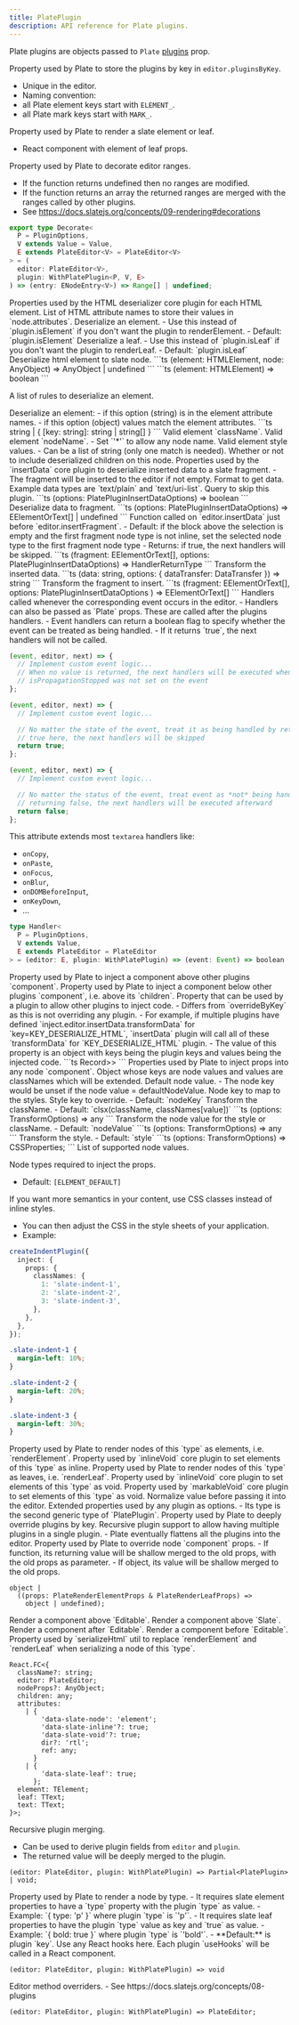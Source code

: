 ```yaml
---
title: PlatePlugin
description: API reference for Plate plugins.
---
```


Plate plugins are objects passed to `Plate` [plugins](/docs/api/core/plate#plugins) prop.

<APIAttributes>
<APIItem name="key" type="string" required>

Property used by Plate to store the plugins by key in `editor.pluginsByKey`.

- Unique in the editor.
- Naming convention:
- all Plate element keys start with `ELEMENT_`.
- all Plate mark keys start with `MARK_`.

</APIItem>

<APIItem name="component" type="React.FC" optional>

Property used by Plate to render a slate element or leaf.

- React component with element of leaf props.

</APIItem>

<APIItem name="decorate" type="function" optional>

Property used by Plate to decorate editor ranges.

- If the function returns undefined then no ranges are modified.
- If the function returns an array the returned ranges are merged with the ranges called by other plugins.
- See https://docs.slatejs.org/concepts/09-rendering#decorations

```ts
export type Decorate<
  P = PluginOptions,
  V extends Value = Value,
  E extends PlateEditor<V> = PlateEditor<V>
> = (
  editor: PlateEditor<V>,
  plugin: WithPlatePlugin<P, V, E>
) => (entry: ENodeEntry<V>) => Range[] | undefined;
```

</APIItem>

<APIItem name="deserializeHtml" type="object" optional>
Properties used by the HTML deserializer core plugin for each HTML element.

<APISubList>
<APISubListItem parent="deserializeHtml" name="attributeNames" type="string[]" optional>
List of HTML attribute names to store their values in `node.attributes`.
</APISubListItem>
<APISubListItem parent="deserializeHtml" name="isElement" type="boolean" optional>
Deserialize an element.
- Use this instead of `plugin.isElement` if you don't want the plugin to renderElement.
- Default: `plugin.isElement`
</APISubListItem>
<APISubListItem parent="deserializeHtml" name="isLeaf" type="boolean" optional>
Deserialize a leaf.
- Use this instead of `plugin.isLeaf` if you don't want the plugin to renderLeaf.
- Default: `plugin.isLeaf`
</APISubListItem>
<APISubListItem parent="deserializeHtml" name="getNode" type="function" optional>
Deserialize html element to slate node.
```ts
(element: HTMLElement, node: AnyObject) => AnyObject | undefined
```
</APISubListItem>
<APISubListItem parent="deserializeHtml" name="query" type="function" optional>
```ts
(element: HTMLElement) => boolean
```
</APISubListItem>

<APISubListItem parent="deserializeHtml" name="rules" type="object[]" optional>

A list of rules to deserialize an element.

<APISubList>

<APISubListItem parent="deserializeHtml.rules" name="validAttribute" type="string | object" optional>
Deserialize an element:
- if this option (string) is in the element attribute names.
- if this option (object) values match the element attributes.
```ts
string | { [key: string]: string | string[] }
```
</APISubListItem>
<APISubListItem parent="deserializeHtml.rules" name="validClassName" type="string" optional>
Valid element `className`.
</APISubListItem>
<APISubListItem parent="deserializeHtml.rules" name="validNodeName" type="string | string[]" optional>
Valid element `nodeName`.
- Set `'*'` to allow any node name.
</APISubListItem>
<APISubListItem parent="deserializeHtml.rules" name="validStyle" type="object" optional>
Valid element style values.
- Can be a list of string (only one match is needed).
</APISubListItem>
</APISubList>

</APISubListItem>

<APISubListItem parent="deserializeHtml" name="withoutChildren" type="boolean" optional>
Whether or not to include deserialized children on this node.
</APISubListItem>
</APISubList>

</APIItem>

<APIItem name="editor" type="object" optional>
<APISubList>
<APISubListItem parent="editor" name="insertData" type="object" optional>
Properties used by the `insertData` core plugin to deserialize inserted data to a slate fragment.
- The fragment will be inserted to the editor if not empty.
<APISubList>
<APISubListItem parent="editor.insertData" name="format" type="string" optional>
Format to get data. Example data types are `text/plain` and `text/uri-list`.
</APISubListItem>
<APISubListItem parent="editor.insertData" name="query" type="function" optional>
Query to skip this plugin.
```ts
(options: PlatePluginInsertDataOptions) => boolean
```
</APISubListItem>
<APISubListItem parent="editor.insertData" name="getFragment" type="function" optional>
Deserialize data to fragment.
```ts
(options: PlatePluginInsertDataOptions) => EElementOrText[] | undefined
```
</APISubListItem>
<APISubListItem parent="editor.insertData" name="preInsert" type="function" optional>
Function called on `editor.insertData` just before `editor.insertFragment`.
- Default: if the block above the selection is empty and the first fragment node type is not inline, set the selected node type to the first fragment node type
- Returns: if true, the next handlers will be skipped.
```ts
(fragment: EElementOrText[], options: PlatePluginInsertDataOptions) => HandlerReturnType
```
</APISubListItem>
<APISubListItem parent="editor.insertData" name="transformData" type="function" optional>
Transform the inserted data.
```ts
(data: string, options: { dataTransfer: DataTransfer }) => string
```
</APISubListItem>
<APISubListItem parent="editor.insertData" name="transformFragment" type="function" optional>
Transform the fragment to insert.
```ts
(fragment: EElementOrText[], options: PlatePluginInsertDataOptions ) => EElementOrText[]
```
</APISubListItem>

</APISubList>
</APISubListItem>

</APISubList>

</APIItem>

<APIItem name="handlers" type="object" optional>
Handlers called whenever the corresponding event occurs in the editor.
- Handlers can also be passed as `Plate` props. These are called after the plugins handlers.
- Event handlers can return a boolean flag to specify whether the event can be treated as being handled.
- If it returns `true`, the next handlers will not be called.

<APISubList>
<APISubListItem parent="handlers" name="onKeyDown" type="function" optional>

```ts
(event, editor, next) => {
  // Implement custom event logic...
  // When no value is returned, the next handlers will be executed when
  // isPropagationStopped was not set on the event
};
```

</APISubListItem>
<APISubListItem parent="handlers" name="onDrop" type="function" optional>

```ts
(event, editor, next) => {
  // Implement custom event logic...

  // No matter the state of the event, treat it as being handled by returning
  // true here, the next handlers will be skipped
  return true;
};
```

</APISubListItem>
<APISubListItem parent="handlers" name="onDragStart" type="function" optional>

```ts
(event, editor, next) => {
  // Implement custom event logic...

  // No matter the status of the event, treat event as *not* being handled by
  // returning false, the next handlers will be executed afterward
  return false;
};
```

</APISubListItem>

</APISubList>

This attribute extends most `textarea` handlers like:

- `onCopy`,
- `onPaste`,
- `onFocus`,
- `onBlur`,
- `onDOMBeforeInput`,
- `onKeyDown`,
- ...

```ts
type Handler<
  P = PluginOptions,
  V extends Value,
  E extends PlateEditor = PlateEditor
> = (editor: E, plugin: WithPlatePlugin) => (event: Event) => boolean | void;
```

</APIItem>

<APIItem name="inject" type="object" optional>
<APISubList>
<APISubListItem parent="inject" name="aboveComponent" type="InjectComponent" optional>
Property used by Plate to inject a component above other plugins `component`.
</APISubListItem>
<APISubListItem parent="inject" name="belowComponent" type="InjectComponent" optional>
Property used by Plate to inject a component below other plugins `component`, i.e. above its `children`.
</APISubListItem>
<APISubListItem parent="inject" name="pluginsByKey" type="object" optional>
Property that can be used by a plugin to allow other plugins to inject code.
- Differs from `overrideByKey` as this is not overriding any plugin.
- For example, if multiple plugins have defined
`inject.editor.insertData.transformData` for `key=KEY_DESERIALIZE_HTML`,
`insertData` plugin will call all of these `transformData` for `KEY_DESERIALIZE_HTML` plugin.
- The value of this property is an object with keys being the plugin keys and values being the injected code.
```ts
Record<PluginKey, Partial<PlatePlugin<PluginOptions, V, E>>>
```
</APISubListItem>
<APISubListItem parent="inject" name="props" type="object" optional>
Properties used by Plate to inject props into any node `component`.
<APISubList>
<APISubListItem parent="inject.props" name="className" type="object" optional>
Object whose keys are node values and values are classNames which will be extended.
</APISubListItem>
<APISubListItem parent="inject.props" name="defaultNodeValue" type="any" optional>
Default node value.
- The node key would be unset if the node value = defaultNodeValue.
</APISubListItem>
<APISubListItem parent="inject.props" name="nodeKey" type="string" optional>
Node key to map to the styles.
</APISubListItem>
<APISubListItem parent="inject.props" name="styleKey" type="keyofCSSProperties" optional>
Style key to override.
- Default: `nodeKey`
</APISubListItem>
<APISubListItem parent="inject.props" name="transformClassName" type="function" optional>
Transform the className.
- Default: `clsx(className, classNames[value])`
```ts
(options: TransformOptions) => any
```
</APISubListItem>
<APISubListItem parent="inject.props" name="transformNodeValue" type="function" optional>
Transform the node value for the style or className.
- Default: `nodeValue`
```ts
(options: TransformOptions) => any
```
</APISubListItem>
<APISubListItem parent="inject.props" name="transformStyle" type="function" optional>
Transform the style.
- Default: `style`
```ts
(options: TransformOptions) => CSSProperties;
```
</APISubListItem>

<APISubListItem parent="inject.props" name="validNodeValues" type="any[]" optional>
List of supported node values.
</APISubListItem>
<APISubListItem parent="inject.props" name="validTypes" type="string[]" optional>

Node types required to inject the props.

- Default: `[ELEMENT_DEFAULT]`

</APISubListItem>
</APISubList>

If you want more semantics in your content, use CSS classes instead of inline styles.

- You can then adjust the CSS in the style sheets of your application.
- Example:

```ts
createIndentPlugin({
  inject: {
    props: {
      classNames: {
        1: 'slate-indent-1',
        2: 'slate-indent-2',
        3: 'slate-indent-3',
      },
    },
  },
});
```

```css
.slate-indent-1 {
  margin-left: 10%;
}

.slate-indent-2 {
  margin-left: 20%;
}

.slate-indent-3 {
  margin-left: 30%;
}
```

</APISubListItem>
</APISubList>

</APIItem>

<APIItem name="isElement" type="boolean" optional>
Property used by Plate to render nodes of this `type` as elements, i.e.
`renderElement`.
</APIItem>
<APIItem name="isInline" type="boolean" optional>
Property used by `inlineVoid` core plugin to set elements of this `type` as
inline.
</APIItem>
<APIItem name="isLeaf" type="boolean" optional>
Property used by Plate to render nodes of this `type` as leaves, i.e.
`renderLeaf`.
</APIItem>
<APIItem name="isVoid" type="boolean" optional>
Property used by `inlineVoid` core plugin to set elements of this `type` as
void.
</APIItem>
<APIItem name="isMarkableVoid" type="boolean" optional>
Property used by `markableVoid` core plugin to set elements of this `type` as
void.
</APIItem>
<APIItem name="normalizeInitialValue" type="(initialValue: V) => V" optional>
Normalize value before passing it into the editor.
</APIItem>
<APIItem name="options" type="P" optional>
Extended properties used by any plugin as options.
- Its type is the second generic type of `PlatePlugin`.
</APIItem>
<APIItem name="overrideByKey" type="Record<PluginKey, Partial<PlatePlugin>>" optional>
Property used by Plate to deeply override plugins by key.
</APIItem>
<APIItem name="plugins" type="PlatePlugin[]" optional>
Recursive plugin support to allow having multiple plugins in a single plugin.
- Plate eventually flattens all the plugins into the editor.
</APIItem>
<APIItem name="props" type="object | function" optional>
Property used by Plate to override node `component` props.
- If function, its returning value will be shallow merged to the old props, with the old props as
parameter.
- If object, its value will be shallow merged to the old props.

```tsx
object |
  ((props: PlateRenderElementProps & PlateRenderLeafProps) =>
    object | undefined);
```

</APIItem>
<APIItem name="renderAboveEditable" type="FC<{children: ReactNode}>" optional>
Render a component above `Editable`.
</APIItem>
<APIItem name="renderAboveSlate" type="FC<{children: ReactNode}>" optional>
Render a component above `Slate`.
</APIItem>
<APIItem name="renderAfterEditable" type="React.FC<TEditableProps>" optional>
Render a component after `Editable`.
</APIItem>
<APIItem name="renderBeforeEditable" type="React.FC<TEditableProps>" optional>
Render a component before `Editable`.
</APIItem>
<APIItem name="serializeHtml" type="function" optional>
Property used by `serializeHtml` util to replace `renderElement` and
`renderLeaf` when serializing a node of this `type`.

```tsx
React.FC<{
  className?: string;
  editor: PlateEditor;
  nodeProps?: AnyObject;
  children: any;
  attributes:
    | {
        'data-slate-node': 'element';
        'data-slate-inline'?: true;
        'data-slate-void'?: true;
        dir?: 'rtl';
        ref: any;
      }
    | {
        'data-slate-leaf': true;
      };
  element: TElement;
  leaf: TText;
  text: TText;
}>;
```

</APIItem>
<APIItem name="then" type="function" optional>

Recursive plugin merging.

- Can be used to derive plugin fields from `editor` and `plugin`.
- The returned value will be deeply merged to the plugin.

```tsx
(editor: PlateEditor, plugin: WithPlatePlugin) => Partial<PlatePlugin> | void;
```

</APIItem>
<APIItem name="type" type="string" optional>
Property used by Plate to render a node by type.
- It requires slate element properties to have a `type` property with the plugin `type` as value.
- Example: `{ type: 'p' }` where plugin `type` is `'p'`.
- It requires slate leaf properties to have the plugin `type` value as key and `true` as value.
- Example: `{ bold: true }` where plugin `type` is `'bold'`.
- **Default:** is plugin `key`.
</APIItem>
<APIItem name="useHooks" type="function" optional>
Use any React hooks here. Each plugin `useHooks` will be called in a React component.

```tsx
(editor: PlateEditor, plugin: WithPlatePlugin) => void
```

</APIItem>
<APIItem name="withOverrides" type="WithOverride" optional>
Editor method overriders.
- See https://docs.slatejs.org/concepts/08-plugins

```tsx
(editor: PlateEditor, plugin: WithPlatePlugin) => PlateEditor;
```

</APIItem>

</APIAttributes>
